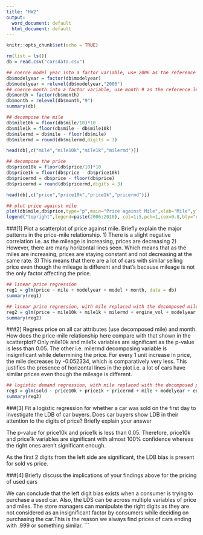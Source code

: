---
title: "HW2"
output:
  word_document: default
  html_document: default
---

```{r setup, include=FALSE}
knitr::opts_chunk$set(echo = TRUE)
```

```{r hw2 plot}
rm(list = ls())
db = read.csv("carsdata.csv")

## coerce model year into a factor variable, use 2006 as the reference level
db$modelyear = factor(db$modelyear)
db$modelyear = relevel(db$modelyear,"2006")
## coerce month into a factor variable, use month 9 as the reference level
db$month = factor(db$month)
db$month = relevel(db$month,"9")
summary(db)
```

```{r decomposing the mile}
## decompose the mile
db$mile10k = floor(db$mile/10)*10
db$mile1k = floor(db$mile - db$mile10k)
db$milermd = db$mile - floor(db$mile)
db$milermd = round(db$milermd,digits = 3)

head(db[,c("mile","mile10k","mile1k","milermd")])
```

```{r decomposing price}
## decompose the price 
db$price10k = floor(db$price/10)*10
db$price1k = floor(db$price - db$price10k)
db$pricermd = db$price - floor(db$price)
db$pricermd = round(db$pricermd,digits = 3)

head(db[,c("price","price10k","price1k","pricermd")])
```

```{r plot}
## plot price against mile
plot(db$mile,db$price,type="p",main="Price against Mile",xlab="Mile",ylab="Price",pch=1,col=rep(1:5,each=10),cex=0.4)
legend("topright",legend=paste(2006:2010), col=1:5,pch=1,cex=0.8,bty="o")
```

###[1] Plot a scatterplot of price against mile. Briefly explain the major patterns in the price-mile relationship.
1) There is a slight negative correlation i.e. as the mileage is increasing, prices are decreasing
2) However, there are many horizontal lines seen. Which means that as the miles are increasing, prices are staying constant and not decreasing at the same rate.
3) This means that there are a lot of cars with similar selling price even though the mileage is different and that's because mileage is not the only factor affecting the price.


```{r linear regression}
## linear price regression
reg1 = glm(price ~ mile + modelyear + model + month, data = db)
summary(reg1)
```

```{r linear regression with decomposed mile}
## linear price regression, with mile replaced with the decomposed mile digits
reg2 = glm(price ~ mile10k + mile1k + milermd + engine_vol + modelyear + model + month, data = db)
summary(reg2)
```


###2] Regress price on all car attributes (use decomposed mile) and month. How does the price-mile relationship here compare with that shown in the scatterplot?
Only mile10k  and mile1k variables are significant as the p-value is less than 0.05. The other i.e. milermd decomposing variable is insignificant while determining the price. For every 1 unit increase in price, the mile decreases by -0.052334, which is comparatively very less. This justifies the presence of horizontal lines in the plot i.e. a lot of cars have similar prices even though the mileage is different.


```{r logistic regression}
## logistic demand regression, with mile replaced with the decomposed price ( hmm ... what variable should be decomposed here?)
reg3 = glm(sold ~ price10k + price1k + pricermd + mile + modelyear + engine_vol+model + month, data = db, family = binomial)
summary(reg3)
```

###[3] Fit a logistic regression for whether a car was sold on the first day to investigate the LDB of car buyers. Does car buyers show LDB in their attention to the digits of price? Briefly explain your answer

The p-value for price10k and price1k is less than 0.05. Therefore, price10k and price1k variables are significant with almost 100% confidence whereas the right ones aren't significant enough.

As the first 2 digits from the left side are significant, the LDB bias is present for sold vs price.

###[4] Briefly discuss the implications of your findings above for the pricing of used cars

We can conclude that the left digit bias exists when a consumer is trying to purchase a used car. Also, the LDS can be across multiple variables of price and miles.
The store managers can manipulate the right digits as they are not considered as an insignificant factor by consumers while deciding on purchasing the car.This is the reason we always find prices of cars ending with .999 or something similar.
```
